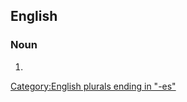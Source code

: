 ==English==

===Noun===
{{head|en|noun form}}

# {{plural of|pillbox|lang=en}}

[[Category:English plurals ending in "-es"]]